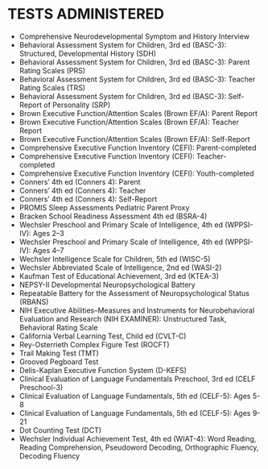 # TESTS ADMINISTERED {#sec-tests}

- Comprehensive Neurodevelopmental Symptom and History Interview
- Behavioral Assessment System for Children, 3rd ed (BASC-3): Structured,
Developmental History (SDH)
- Behavioral Assessment System for Children, 3rd ed (BASC-3): Parent Rating Scales (PRS)
- Behavioral Assessment System for Children, 3rd ed (BASC-3): Teacher Rating Scales (TRS)
- Behavioral Assessment System for Children, 3rd ed (BASC-3): Self-Report of Personality (SRP)
- Brown Executive Function/Attention Scales (Brown EF/A): Parent Report
- Brown Executive Function/Attention Scales (Brown EF/A): Teacher Report
- Brown Executive Function/Attention Scales (Brown EF/A): Self-Report
- Comprehensive Executive Function Inventory (CEFI): Parent-completed
- Comprehensive Executive Function Inventory (CEFI): Teacher-completed
- Comprehensive Executive Function Inventory (CEFI): Youth-completed 
- Conners' 4th ed (Conners 4): Parent
- Conners' 4th ed (Conners 4): Teacher
- Conners' 4th ed (Conners 4): Self-Report
- PROMIS Sleep Assessments Pediatric Parent Proxy
- Bracken School Readiness Assessment 4th ed (BSRA-4)
- Wechsler Preschool and Primary Scale of Intelligence, 4th ed (WPPSI-IV): Ages 2–3
- Wechsler Preschool and Primary Scale of Intelligence, 4th ed (WPPSI-IV): Ages 4–7
- Wechsler Intelligence Scale for Children, 5th ed (WISC-5)
- Wechsler Abbreviated Scale of Intelligence, 2nd ed (WASI-2)
- Kaufman Test of Educational Achievement, 3rd ed (KTEA-3)
- NEPSY-II Developmental Neuropsychological Battery
- Repeatable Battery for the Assessment of Neuropsychological Status (RBANS)
- NIH Executive Abilities--Measures and Instruments for Neurobehavioral
Evaluation and Research (NIH EXAMINER): Unstructured Task, Behavioral Rating
Scale
- California Verbal Learning Test, Child ed (CVLT-C)
- Rey-Osterrieth Complex Figure Test (ROCFT)
- Trail Making Test (TMT)
- Grooved Pegboard Test
- Delis-Kaplan Executive Function System (D-KEFS)
- Clinical Evaluation of Language Fundamentals Preschool, 3rd ed (CELF Preschool-3)
- Clinical Evaluation of Language Fundamentals, 5th ed (CELF-5): Ages 5-8
- Clinical Evaluation of Language Fundamentals, 5th ed (CELF-5): Ages 9-21
- Dot Counting Test (DCT)
- Wechsler Individual Achievement Test, 4th ed (WIAT-4): Word Reading, Reading
Comprehension, Pseudoword Decoding, Orthographic Fluency, Decoding Fluency
